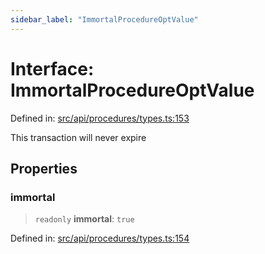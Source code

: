 ```yaml
---
sidebar_label: "ImmortalProcedureOptValue"
---
```


# Interface: ImmortalProcedureOptValue

Defined in: [src/api/procedures/types.ts:153](https://github.com/PolymeshAssociation/polymesh-sdk/blob/bee6a2fe7a8ce5db42a6982e793782182cde2153/src/api/procedures/types.ts#L153)

This transaction will never expire

## Properties

### immortal

> `readonly` **immortal**: `true`

Defined in: [src/api/procedures/types.ts:154](https://github.com/PolymeshAssociation/polymesh-sdk/blob/bee6a2fe7a8ce5db42a6982e793782182cde2153/src/api/procedures/types.ts#L154)
